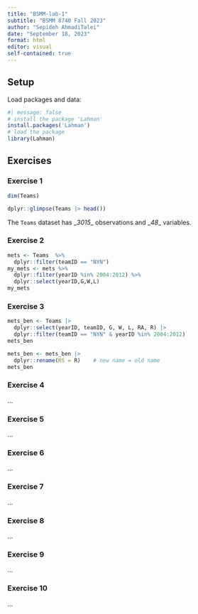 ```yaml
---
title: "BSMM-lab-1"
subtitle: "BSMM 8740 Fall 2023"
author: "Sepideh AhmadiTalei"
date: "September 18, 2023"
format: html
editor: visual
self-contained: true
---
```


## Setup

Load packages and data:

```r
#| message: false
# install the package 'Lahman'
install.packages('Lahman')
# load the package
library(Lahman)
```

## Exercises

### Exercise 1

```r
dim(Teams)
```

```r
dplyr::glimpse(Teams |> head())
```

The `Teams` dataset has \_*3015*\_ observations and \_*48*\_ variables.

### Exercise 2

```r
mets <- Teams  %>% 
  dplyr::filter(teamID == "NYN")
my_mets <- mets %>% 
  dplyr::filter(yearID %in% 2004:2012) %>%
  dplyr::select(yearID,G,W,L)
my_mets
```

### Exercise 3

```r
mets_ben <- Teams |>
  dplyr::select(yearID, teamID, G, W, L, RA, R) |>
  dplyr::filter(teamID == "NYN" & yearID %in% 2004:2012)
mets_ben
```

```r
mets_ben <- mets_ben |>
  dplyr::rename(RS = R)    # new name = old name
mets_ben
```

### Exercise 4

...

### Exercise 5

...

### Exercise 6

...

### Exercise 7

...

### Exercise 8

...

### Exercise 9

...

### Exercise 10

...

